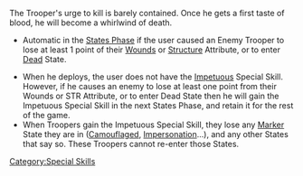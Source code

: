 {{section-special-skills}}


{{n4only}}
{{n4list}}
The Trooper's urge to kill is barely contained. Once he gets a first taste of blood, he will become a whirlwind of death.

{{skillbox |black| FRENZY | AUTOMATIC SKILL }}
{{skill-label | Obligatory, States Phase. }}
{{activation}}
* Automatic in the [[States Phase]] if the user caused an Enemy Trooper to lose at least 1 point of their [[Wounds]] or [[Structure]] Attribute, or to enter [[Dead]] State. 
{{effects}}
* When he deploys, the user does not have the [[Impetuous]] Special Skill. However, if he causes an enemy to lose at least one point from their Wounds or STR Attribute, or to enter Dead State then he will gain the Impetuous Special Skill in the next States Phase, and retain it for the rest of the game.
* When Troopers gain the Impetuous Special Skill, they lose any [[Marker]] State they are in ([[Camouflaged]], [[Impersonation]]...), and any other States that say so. These Troopers cannot re-enter those States.


{{n4end}}



[[Category:Special Skills]]